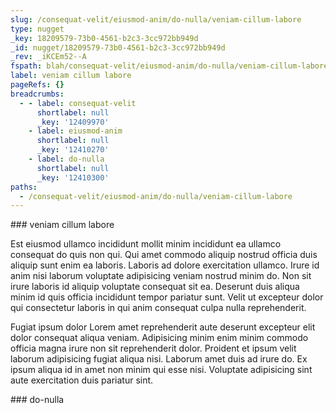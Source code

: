 ```yaml
---
slug: /consequat-velit/eiusmod-anim/do-nulla/veniam-cillum-labore
type: nugget
_key: 18209579-73b0-4561-b2c3-3cc972bb949d
_id: nugget/18209579-73b0-4561-b2c3-3cc972bb949d
_rev: _iKCEm52--A
fspath: blah/consequat-velit/eiusmod-anim/do-nulla/veniam-cillum-labore.md
label: veniam cillum labore
pageRefs: {}
breadcrumbs:
  - - label: consequat-velit
      shortlabel: null
      _key: '12409970'
    - label: eiusmod-anim
      shortlabel: null
      _key: '12410270'
    - label: do-nulla
      shortlabel: null
      _key: '12410300'
paths:
  - /consequat-velit/eiusmod-anim/do-nulla/veniam-cillum-labore
---
```


<NuggetArea>
<Nugget slug="/consequat-velit/eiusmod-anim/do-nulla/veniam-cillum-labore" type="nugget" _key="18209579-73b0-4561-b2c3-3cc972bb949d" _id="nugget/18209579-73b0-4561-b2c3-3cc972bb949d" _rev="_iKCEm52--A" fspath="blah/consequat-velit/eiusmod-anim/do-nulla/veniam-cillum-labore.md" label="veniam cillum labore" paths="/consequat-velit/eiusmod-anim/do-nulla/veniam-cillum-labore">
<NuggetBody>
### veniam cillum labore

Est eiusmod ullamco incididunt mollit minim incididunt ea ullamco consequat do quis non qui. Qui amet commodo aliquip nostrud officia duis aliquip sunt enim ea laboris. Laboris ad dolore exercitation ullamco. Irure id anim nisi laborum voluptate adipisicing veniam nostrud minim do. Non sit irure laboris id aliquip voluptate consequat sit ea. Deserunt duis aliqua minim id quis officia incididunt tempor pariatur sunt. Velit ut excepteur dolor qui consectetur laboris in qui anim consequat culpa nulla reprehenderit.

Fugiat ipsum dolor Lorem amet reprehenderit aute deserunt excepteur elit dolor consequat aliqua veniam. Adipisicing minim enim minim commodo officia magna irure non sit reprehenderit dolor. Proident et ipsum velit laborum adipisicing fugiat aliqua nisi. Laborum amet duis ad irure do. Ex ipsum aliqua id in amet non minim qui esse nisi. Voluptate adipisicing sint aute exercitation duis pariatur sint.

</NuggetBody>
<Breadcrumbs>
<Crumbs>
<Crumb _key="12409970" label="consequat-velit" /><Crumb _key="12410270" label="eiusmod-anim" /><Crumb _key="12410300" label="do-nulla" />
</Crumbs>
</Breadcrumbs>
</Nugget>

<NuggetsInbound>
</NuggetsInbound>
<NuggetsOutbound>
</NuggetsOutbound>
</NuggetArea>
<PassagesInbound>
<Passage direction="inbound" type="passage" _key="12410300" _id="passage/12410300" _rev="_iKCEm5y--A" label="do-nulla" passage="do-nulla" fspath="blah/consequat-velit/eiusmod-anim/do-nulla" paths="/consequat-velit/eiusmod-anim/do-nulla" slug="/consequat-velit/eiusmod-anim/do-nulla">
<NuggetBody>
### do-nulla

</NuggetBody>
<Breadcrumbs>
<Crumbs>
<Crumb _key="12409970" label="consequat-velit" /><Crumb _key="12410270" label="eiusmod-anim" />
</Crumbs>
</Breadcrumbs>
</Passage>

</PassagesInbound>
<PassagesOutbound>
</PassagesOutbound>